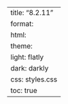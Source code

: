 ---
title: "8.2.11"
format:
    html:
        theme:
            light: flatly
            dark: darkly
        css: styles.css
        toc: true
---
